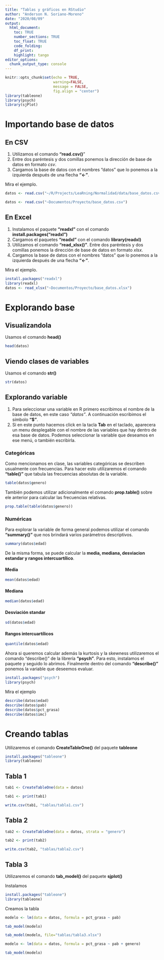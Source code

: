 ---
title: "Tablas y gráficos en RStudio"
author: "Anderson N. Soriano-Moreno"
date: "2020/08/09"
output: 
  html_document:
    toc: TRUE
    number_sections: TRUE
    toc_float: TRUE
    code_folding:
    df_print: 
    highlight: tango
editor_options: 
  chunk_output_type: console
---

```{r setup, include=FALSE}
knitr::opts_chunk$set(echo = TRUE,
                      warning=FALSE,
                      message = FALSE,
                      fig.align = "center")
library(tableone)
library(psych)
library(sjPlot)
```

# Importando base de datos  

## En CSV

1. Utilizamos el comando **"read.csv()**" 
2. Entre dos paréntesis y dos comillas ponemos la dirección de base de datos en formato *csv*.
3. Cargamos la base de datos con el nombres "datos" que lo ponemos a la izquierda después de una flecha **"<-"**. 

Mira el ejemplo.

```{r, echo=F}
datos <- read.csv("~/R/Projects/LeaRning/Normalidad/data/base_datos.csv")
```

```{r, eval=F}
datos <- read.csv("~Documentos/Proyecto/base_datos.csv")
```

## En Excel

1. Instalamos el paquete **"readxl"** con el comando **install.packages("readxl")**
2. Cargamos el paquetes **"readxl"** con el comando **library(readxl)**
3. Utilizamos el comando **"read_xlsx()"**. Entre dos paréntesis y dos comillas ponemos la dirección de base de datos en formato *xlsx*.
5. Cargamos la base de datos con el nombres "datos" que lo ponemos a la izquierda después de una flecha **"<-"**. 

Mira el ejemplo.

```{r echo=TRUE, eval=F}
install.packages("readxl")
library(readxl)
datos <- read_xlsx("~Documentos/Proyecto/base_datos.xlsx")
```

# Explorando base

## Visualizandola

Usamos el comando **head()**

```{r}
head(datos)
```

## Viendo clases de variables

Usamos el comando **str()**

```{r}
str(datos)
```

## Explorando variable

1. Para seleccionar una variable en R primero escribimos el nombre de la base de datos, en este caso *"datos"*. A continuación escribimos el símbolo **"$"**. 
2. Si en este punto hacemos click en la tacla **Tab** en el taclado, aparecera un menu desplegable con el nombre de las variables que hay dentro de esa base de datos. Podemos seleccionar la variable que deseamos en ese menú, o también escribirla.

### Categóricas

Como mencionamos en clase, las variables categóricas se describen usualmente con frecuencias. Para hacer esto utilizaremos el comando **"table()"** que tabula las frecuencias absolutas de la variable.

```{r}
table(datos$genero)
```
También podemos utilizar adicionalmente el comando **prop.table()** sobre ele anterior para calcular las frecuencias relativas.

```{r}
prop.table(table(datos$genero))
```

### Numéricas

Para explorar la variable de forma general podemos utilizar el comando **"summary()"** que nos brindará varios parámetros descriptivos.

```{r}
summary(datos$edad)
```

De la misma forma, se puede calcular la **media, mediana, desviacion estandar y rangos intercuartílico**.

#### Media
```{r}
mean(datos$edad)
```
#### Mediana
```{r}
median(datos$edad)
```
#### Desviación standar
```{r}
sd(datos$edad)
```
#### Rangos intercuartílicos
```{r}
quantile(datos$edad)
```

Ahora si queremos calcular además la kurtosis y la skewness utilizaremos el comando "describe()" de la librería **"psych"**. Para esto,  instalamos el paquete y seguido lo abrimos. Finalmente dentro del comando **"describe()"** ponemos la variable que deseemos evaluar.

```{r, eval=F}
install.packages("psych")
library(psych)
```

Mira el ejemplo

```{r}
describe(datos$edad)
describe(datos$pab)
describe(datos$pct_grasa)
describe(datos$imc)
```

# Creando tablas

Utilizaremos el comando **CreateTableOne()** del paquete **tableone**

```{r, eval=F}
install.packages("tableone")
library(tableone)
```

## Tabla 1
```{r}
tab1 <- CreateTableOne(data = datos)
```
```{r}
tab1 <- print(tab1)
```
```{r, eval=F}
write.csv(tab1, "tablas/tabla1.csv")
```

## Tabla 2
```{r}
tab2 <- CreateTableOne(data = datos, strata = "genero")
```
```{r}
tab2 <- print(tab2)
```
```{r, eval=F}
write.csv(tab2, "tablas/tabla2.csv")
```

## Tabla 3

Utilizaremos el comando **tab_model()** del paquete **sjplot()**

Instalamos
```{r, eval=F}
install.packages("tableone")
library(tableone)
```

Creamos la tabla

```{r}
modelo <- lm(data = datos, formula = pct_grasa ~ pab)
```
```{r}
tab_model(modelo)
```
```{r, eval=F}
tab_model(modelo, file="tablas/tabla3.xlsx")
```

```{r}
modelo <- lm(data = datos, formula = pct_grasa ~ pab + genero)
```
```{r}
tab_model(modelo)
```

